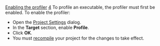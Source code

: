 [[Property:title|Enabling the profiler]]
[[Property:weight|4]]
To profile an executable, the profiler must first be enabled. To enable the profiler:
* Open the [[General Target Options|Project Settings]]  dialog. 
* In the '''Target''' section, enable '''Profile'''. 
* Click '''OK'''. 
* You must [[Generating executables|recompile]]  your project for the changes to take effect. 

{{seealso| '''See Also''' <br/>
[[Profiler wizard: Introduction|Profiler reference]]  }}




